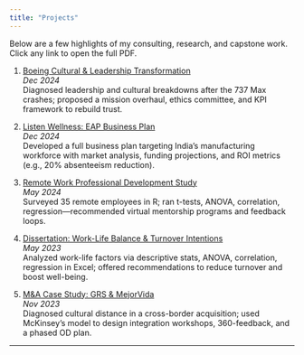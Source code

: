 ```yaml
---
title: "Projects"
---
```


Below are a few highlights of my consulting, research, and capstone work. Click any link to open the full PDF.

1.  [Boeing Cultural & Leadership Transformation](projects/Boeing%20Proposal.pdf)\
    *Dec 2024*\
    Diagnosed leadership and cultural breakdowns after the 737 Max crashes; proposed a mission overhaul, ethics committee, and KPI framework to rebuild trust.

2.  [Listen Wellness: EAP Business Plan](projects/Business%20Project.pdf)\
    *Dec 2024*\
    Developed a full business plan targeting India’s manufacturing workforce with market analysis, funding projections, and ROI metrics (e.g., 20% absenteeism reduction).

3.  [Remote Work Professional Development Study](projects/Factors%20Affecting%20Employee%20Perceptions%20of%20Professional%20Development%20in%20a%20Remote%20Work%20Setting_DhwaniModi.pdf)\
    *May 2024*\
    Surveyed 35 remote employees in R; ran t-tests, ANOVA, correlation, regression—recommended virtual mentorship programs and feedback loops.

4.  [Dissertation: Work-Life Balance & Turnover Intentions](projects/Impact%20of%20Work-Life%20Balance%20on%20Employee%20Turnover%20Intentions%20and%20Determining%20the%20Factors%20Causing%20Job%20Dissatisfaction.pdf)\
    *May 2023*\
    Analyzed work-life factors via descriptive stats, ANOVA, correlation, regression in Excel; offered recommendations to reduce turnover and boost well-being.

5.  [M&A Case Study: GRS & MejorVida](projects/M&A%20case%20study.pdf)\
    *Nov 2023*\
    Diagnosed cultural distance in a cross-border acquisition; used McKinsey’s model to design integration workshops, 360-feedback, and a phased OD plan.

------------------------------------------------------------------------
